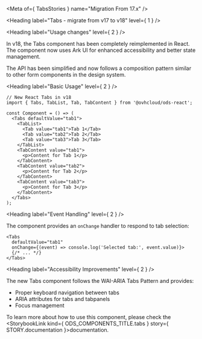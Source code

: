 
<Meta of={ TabsStories } name="Migration From 17.x" />

<Heading label="Tabs - migrate from v17 to v18" level={ 1 } />

<Heading label="Usage changes" level={ 2 } />

In v18, the Tabs component has been completely reimplemented in React. The component now uses Ark UI for enhanced accessibility and better state management.

The API has been simplified and now follows a composition pattern similar to other form components in the design system.

<Heading label="Basic Usage" level={ 2 } />

```tsx
// New React Tabs in v18
import { Tabs, TabList, Tab, TabContent } from '@ovhcloud/ods-react';

const Component = () => (
  <Tabs defaultValue="tab1">
    <TabList>
      <Tab value="tab1">Tab 1</Tab>
      <Tab value="tab2">Tab 2</Tab>
      <Tab value="tab3">Tab 3</Tab>
    </TabList>
    <TabContent value="tab1">
      <p>Content for Tab 1</p>
    </TabContent>
    <TabContent value="tab2">
      <p>Content for Tab 2</p>
    </TabContent>
    <TabContent value="tab3">
      <p>Content for Tab 3</p>
    </TabContent>
  </Tabs>
);
```

<Heading label="Event Handling" level={ 2 } />

The component provides an `onChange` handler to respond to tab selection:

```tsx
<Tabs 
  defaultValue="tab1"
  onChange={(event) => console.log('Selected tab:', event.value)}>
  {/* ... */}
</Tabs>
```

<Heading label="Accessibility Improvements" level={ 2 } />

The new Tabs component follows the WAI-ARIA Tabs Pattern and provides:

- Proper keyboard navigation between tabs
- ARIA attributes for tabs and tabpanels
- Focus management

To learn more about how to use this component, please check the <StorybookLink kind={ ODS_COMPONENTS_TITLE.tabs } story={ STORY.documentation }>documentation</StorybookLink>. 